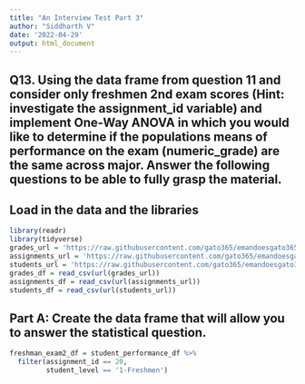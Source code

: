 ```yaml
---
title: "An Interview Test Part 3"
author: "Siddharth V"
date: '2022-04-29'
output: html_document
---
```


## Q13. Using the data frame from question 11 and consider only freshmen 2nd exam scores (Hint: investigate the assignment_id variable) and implement One-Way ANOVA in which you would like to determine if the populations means of performance on the exam (numeric_grade) are the same across major. Answer the following questions to be able to fully grasp the material.

## Load in the data and the libraries
```r
library(readr)
library(tidyverse)
grades_url = 'https://raw.githubusercontent.com/gato365/emandoesgato365/main/content/post/2022-04-25-an-interview-test/grades.csv'
assignments_url = 'https://raw.githubusercontent.com/gato365/emandoesgato365/main/content/post/2022-04-25-an-interview-test/assignments.csv' 
students_url = 'https://raw.githubusercontent.com/gato365/emandoesgato365/main/content/post/2022-04-25-an-interview-test/students.csv'
grades_df = read_csv(url(grades_url))
assignments_df = read_csv(url(assignments_url))
students_df = read_csv(url(students_url))
```

## Part A: Create the data frame that will allow you to answer the statistical question.
```r
freshman_exam2_df = student_performance_df %>%
  filter(assignment_id == 20,
         student_level == '1-Freshmen')
```

